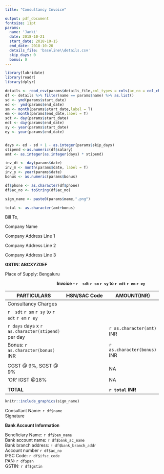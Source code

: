 ---
title: "Consultancy Invoice"

output: pdf_document
fontsize: 11pt
params: 
  name: 'Janki'
  date: 2018-10-21
  start_date: 2018-10-15
  end_date: 2018-10-20
  details_file: 'baseline\\details.csv'
  skip_days: 0
  bonus: 0
---
```{r setup, message = F,echo=F,warning=F}
library(lubridate)
library(readr)
library(dplyr)

details <- read_csv(params$details_file,col_types = cols(ac_no = col_character()))
df <- details %>% filter(name == params$name) %>% as.list()
sd <- ymd(params$start_date)
ed <-  ymd(params$end_date)
sm <- month(params$start_date,label = T)
em <- month(params$end_date,label = T)
sdt <- day(params$start_date)
edt <- day(params$end_date)
sy <- year(params$start_date)
ey <- year(params$end_date)


days <- ed - sd + 1 - as.integer(params$skip_days)
stipend <-as.numeric(df$salary)
amt <- as.integer(as.integer(days) * stipend) 

inv_dt <- day(params$date)
inv_m <- month(params$date, label = T)
inv_y <- year(params$date)
bonus <- as.numeric(params$bonus)

df$phone <- as.character(df$phone)
df$ac_no <- toString(df$ac_no)

sign_name <- paste0(params$name,".png")

total <- as.character(amt+bonus)
```


\begin{flushright} 
Consultant Name:  `r df$name`  \end{flushright}
\begin{flushright} 
Address:  `r df$addr_l1`  \end{flushright}
\begin{flushright}`r df$addr_l2`, `r df$addr_l3`\end{flushright}
\begin{flushright}
Contact No:  `r df$phone` 
\end{flushright} 
 
 
 Bill To, 
 
 Company Name
 
 Company Address Line 1
 
 Company Address Line 2
 
 Company Address Line 3
 
 **GSTIN: ABCXYZDEF** 
 
 Place of Supply: Bengaluru
 \begin{flushright} 
Date:  `r inv_dt` `r inv_m` `r inv_y`  
\end{flushright} 

&nbsp;&nbsp;&nbsp;&nbsp;&nbsp;&nbsp;&nbsp;&nbsp;&nbsp;&nbsp;&nbsp;&nbsp;&nbsp;&nbsp;&nbsp;&nbsp;&nbsp;&nbsp;&nbsp;&nbsp;&nbsp;&nbsp;&nbsp;&nbsp;&nbsp;&nbsp;&nbsp;&nbsp;&nbsp;&nbsp;&nbsp;&nbsp;&nbsp;&nbsp;&nbsp;&nbsp;&nbsp;&nbsp;&nbsp;&nbsp;&nbsp;&nbsp; **Invoice -  `r  sdt` `r sm` `r sy` to `r edt` `r em` `r ey`**

|PARTICULARS|HSN/SAC Code|AMOUNT(INR)
|-----------|------------|-----------
|Consultancy Charges| | 
| `r  sdt` `r sm` `r sy` to `r edt` `r em` `r ey`| | 
|  `r days` days x `r as.character(stipend)` per day|  |`r as.character(amt)` INR
|  Bonus: `r as.character(bonus)` INR|  |`r as.character(bonus)` INR
|          |    |   |            |
| CGST @ 9%, SGST @ 9% | |NA
| 'OR' IGST @18%  ||NA
|          |    |   |            |
| **TOTAL** |     | **`r total` INR**|
 

 ```{r, out.width = "50px",fig.align='right' ,echo=F}

knitr::include_graphics(sign_name)
```

 
 Consultant Name: `r df$name`
&nbsp;&nbsp;&nbsp;&nbsp;&nbsp;&nbsp;&nbsp;&nbsp;&nbsp;&nbsp;&nbsp;&nbsp;&nbsp;&nbsp;&nbsp;&nbsp;&nbsp;&nbsp;&nbsp;&nbsp;&nbsp;&nbsp;&nbsp;&nbsp;&nbsp;&nbsp;&nbsp;&nbsp;&nbsp;&nbsp;&nbsp;&nbsp;&nbsp;&nbsp; &nbsp;&nbsp;&nbsp;&nbsp; &nbsp;&nbsp;&nbsp;&nbsp; &nbsp;&nbsp;&nbsp;&nbsp; &nbsp;&nbsp;&nbsp;&nbsp;&nbsp;&nbsp;&nbsp;&nbsp;&nbsp;&nbsp;&nbsp;&nbsp;&nbsp;&nbsp;&nbsp;&nbsp;&nbsp;&nbsp;&nbsp;&nbsp;&nbsp;&nbsp;&nbsp;&nbsp;  Signature  
 

 **Bank Account Information** 
 
Beneficiary Name:  `r df$ben_name `  
Bank account name: `r df$bank_ac_name`  
Bank branch address:	`r df$bank_branch_addr`  
Account number `r df$ac_no`  
IFSC Code: 	`r df$ifsc_code`  
PAN: 	`r df$pan`  
GSTIN: `r df$gstin`  
 

                                                                